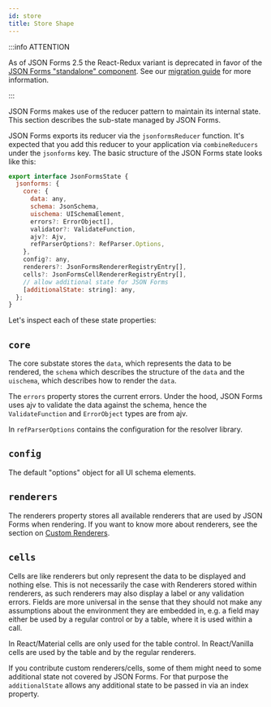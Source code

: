 ```yaml
---
id: store
title: Store Shape
---
```


:::info ATTENTION

As of JSON Forms 2.5 the React-Redux variant is deprecated in favor of the <a href="/docs/integrations/react">JSON Forms "standalone" component</a>. 
See our <a href="https://github.com/eclipsesource/jsonforms/blob/master/MIGRATION.md">migration guide</a> for more information.

:::

JSON Forms makes use of the reducer pattern to maintain its internal state.
This section describes the sub-state managed by JSON Forms.

JSON Forms exports its reducer via the `jsonformsReducer` function.
It's expected that you add this reducer to your application via `combineReducers` under the `jsonforms` key.
The basic structure of the JSON Forms state looks like this:

```javascript
export interface JsonFormsState {
  jsonforms: {
    core: {
      data: any,
      schema: JsonSchema,
      uischema: UISchemaElement,
      errors?: ErrorObject[],
      validator?: ValidateFunction,
      ajv?: Ajv,
      refParserOptions?: RefParser.Options,
    },
    config?: any,
    renderers?: JsonFormsRendererRegistryEntry[],
    cells?: JsonFormsCellRendererRegistryEntry[],
    // allow additional state for JSON Forms
    [additionalState: string]: any,
  };
}
```

Let's inspect each of these state properties:

## `core`

The core substate stores the `data`, which represents the data to be rendered,
the `schema` which describes the structure of the `data` and the `uischema`, which describes how to render the `data`.

The `errors` property stores the current errors.
Under the hood, JSON Forms uses ajv to validate the data against the schema,
hence the `ValidateFunction` and `ErrorObject` types are from ajv.

In `refParserOptions` contains the configuration for the resolver library.

## `config`

The default "options" object for all UI schema elements.

## `renderers`

The renderers property stores all available renderers that are used by JSON Forms when rendering.
If you want to know more about renderers, see the section on [Custom Renderers](/docs/tutorial/custom-renderers).

## `cells`

Cells are like renderers but only represent the data to be displayed and nothing else.
This is not necessarily the case with Renderers stored within renderers, as such renderers may also display a label or any validation errors.
Fields are more universal in the sense that they should not make any assumptions about the environment they are embedded in, e.g. a field may
either be used by a regular control or by a table, where it is used within a call.

In React/Material cells are only used for the table control.
In React/Vanilla cells are used by the table and by the regular renderers.

If you contribute custom renderers/cells, some of them might need to some additional state not covered by JSON Forms.
For that purpose the `additionalState` allows any additional state to be passed in via an index property.
